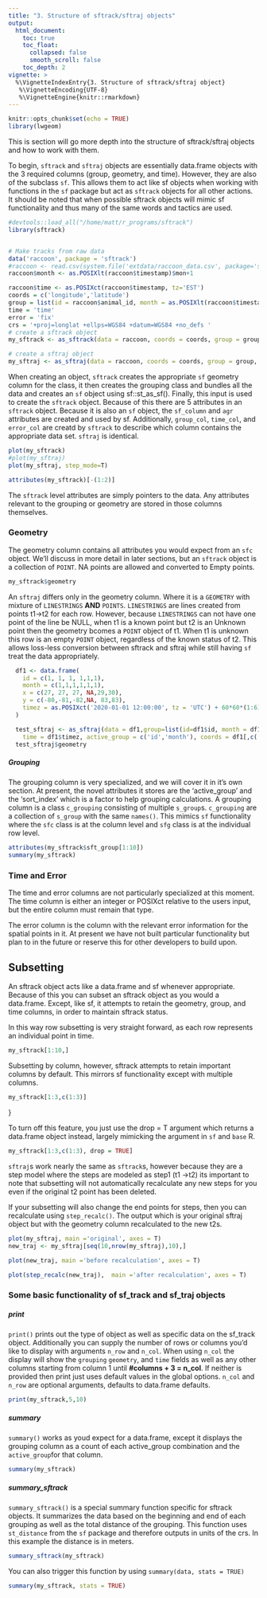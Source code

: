 ```yaml
---
title: "3. Structure of sftrack/sftraj objects"
output:
  html_document:
    toc: true
    toc_float:
      collapsed: false
      smooth_scroll: false
    toc_depth: 2
vignette: >
  %\VignetteIndexEntry{3. Structure of sftrack/sftraj object}
   %\VignetteEncoding{UTF-8}
   %\VignetteEngine{knitr::rmarkdown}
---
```

```r
knitr::opts_chunk$set(echo = TRUE)
library(lwgeom)
```
This is section will go more depth into the structure of sftrack/sftraj objects and how to work with them.

To begin, `sftrack` and `sftraj` objects are essentially data.frame objects with the 3 required columns (group, geometry, and time). However, they are also of the subclass `sf`. This allows them to act like sf objects when working with functions in the `sf` package but act as `sftrack` objects for all other actions. It should be noted that when possible sftrack objects will mimic sf functionality and thus many of the same words and tactics are used.

```r
#devtools::load_all("/home/matt/r_programs/sftrack")
library(sftrack)


# Make tracks from raw data
data('raccoon', package = 'sftrack')
#raccoon <- read.csv(system.file('extdata/raccoon_data.csv', package='sftrack'))
raccoon$month <- as.POSIXlt(raccoon$timestamp)$mon+1

raccoon$time <- as.POSIXct(raccoon$timestamp, tz='EST')
coords = c('longitude','latitude')
group = list(id = raccoon$animal_id, month = as.POSIXlt(raccoon$timestamp)$mon+1)
time = 'time'
error = 'fix'
crs = '+proj=longlat +ellps=WGS84 +datum=WGS84 +no_defs '
# create a sftrack object
my_sftrack <- as_sftrack(data = raccoon, coords = coords, group = group, time = time, error = error, crs = crs)

# create a sftraj object
my_sftraj <- as_sftraj(data = raccoon, coords = coords, group = group, time = time, error = error, crs = crs)

```

When creating an object, `sftrack` creates the appropriate `sf` geometry column for the class, it then creates the grouping class and bundles all the data and creates an `sf` object using sf::st_as_sf(). Finally, this input is used to create the `sftrack` object. Because of this there are 5 attributes in an `sftrack` object. Because it is also an `sf` object, the `sf_column` and `agr` attributes are created and used by sf. Additionally, `group_col`, `time_col`, and `error_col` are creatd by `sftrack` to describe which column contains the appropriate data set. `sftraj` is identical.
```r
plot(my_sftrack)
#plot(my_sftraj)
plot(my_sftraj, step_mode=T)
```
```r
attributes(my_sftrack)[-(1:2)]
```

The `sftrack` level attributes are simply pointers to the data. Any attributes relevant to the grouping or geometry are stored in those columns themselves. 

### Geometry

The geometry column contains all attributes you would expect from an `sfc` object. We'll discuss in more detail in later sections, but an `sftrack` object is a collection of `POINT`. NA points are allowed and converted to Empty points. 
```r
my_sftrack$geometry
```

An `sftraj` differs only in the geometry column. Where it is a `GEOMETRY` with mixture of `LINESTRINGS` **AND** `POINTS`. `LINESTRINGS` are lines created from points t1->t2 for each row. However, because `LINESTRINGS` can not have one point of the line be NULL, when t1 is a known point but t2 is an Unknown point then the geometry bcomes a `POINT` object of t1. When t1 is unknown this row is an empty `POINT` object, regardless of the known status of t2. This allows loss-less conversion between sftrack and sftraj while still having `sf` treat the data appropriately.


```r
  df1 <- data.frame(
    id = c(1, 1, 1, 1,1,1),
    month = c(1,1,1,1,1,1),
    x = c(27, 27, 27, NA,29,30),
    y = c(-80,-81,-82,NA, 83,83),
    timez = as.POSIXct('2020-01-01 12:00:00', tz = 'UTC') + 60*60*(1:6)
  )

  test_sftraj <- as_sftraj(data = df1,group=list(id=df1$id, month = df1$month),
    time = df1$timez, active_group = c('id','month'), coords = df1[,c('x','y')])
  test_sftraj$geometry
```

##### Grouping
The grouping column is very specialized, and we will cover it in it's own section. At present, the novel attributes it stores are the 'active_group' and the 'sort_index' which is a factor to help grouping calculations. A grouping column is a class `c_grouping` consisting of multiple `s_group`s. `c_grouping` are a collection of `s_group` with the same `names()`. This mimics `sf` functionality where the `sfc` class is at the column level and `sfg` class is at the individual row level.

```r
attributes(my_sftrack$sft_group[1:10])
summary(my_sftrack)
```

### Time and Error

The time and error columns are not particularly specialized at this moment. The time column is either an integer or POSIXct relative to the users input, but the entire column must remain that type.

The error column is the column with the relevant error information for the spatial points in it. At present we have not built particular functionality but plan to in the future or reserve this for other developers to build upon.


## Subsetting

An sftrack object acts like a data.frame and sf whenever appropriate. Because of this you can subset an sftrack object as you would a data.frame. Except, like sf, it attempts to retain the geometry, group, and time columns, in order to maintain sftrack status.

In this way row subsetting is very straight forward, as each row represents an individual point in time.

```r

my_sftrack[1:10,]
```

Subsetting by column, however, sftrack attempts to retain important columns by default. This mirrors sf functionality except with multiple columns.  

```r

my_sftrack[1:3,c(1:3)]
```
}

To turn off this feature, you just use the drop = T argument which returns a data.frame object instead, largely mimicking the argument in `sf` and `base` R.

```r
my_sftrack[1:3,c(1:3), drop = TRUE]
```

`sftraj`s work nearly the same as `sftrack`s, however because they are a step model where the steps are modeled as step1 (t1 ->t2) its important to note that subsetting will not automatically recalculate any new steps for you even if the original t2 point has been deleted.

If your subsetting will also change the end points for steps, then you can recalculate using `step_recalc()`. The output which is your original sftraj object but with the geometry column recalculated to the new t2s. 

```r
plot(my_sftraj, main ='original', axes = T)
new_traj <- my_sftraj[seq(10,nrow(my_sftraj),10),]

plot(new_traj, main ='before recalculation', axes = T)

plot(step_recalc(new_traj),  main ='after recalculation', axes = T)
```

### Some basic functionality of sf_track and sf_traj objects

##### print  

`print()` prints out the type of object as well as specific data on the sf_track object. Additionally you can supply the number of rows or columns you'd like to display with arguments `n_row` and `n_col`. When using `n_col` the display will show the `grouping` `geometry`, and `time` fields as well as any other columns starting from column 1 until **#columns + 3 = n_col**. If neither is provided then print just uses default values in the global options. `n_col` and `n_row` are optional arguments, defaults to data.frame defaults.

```r

print(my_sftrack,5,10)
```

##### summary  

`summary()` works as youd expect for a data.frame, except it displays the grouping column as a count of each active_group combination and the `active_group `for that column.  
```r
summary(my_sftrack)
```

##### summary_sftrack  

`summary_sftrack()` is a special summary function specific for sftrack objects. It summarizes the data based on the beginning and end of each grouping as well as the total distance of the grouping. This function uses `st_distance` from the `sf` package and therefore outputs in units of the crs. In this example the distance is in meters.
```r
summary_sftrack(my_sftrack)

```

You can also trigger this function by using `summary(data, stats = TRUE)`

```r
summary(my_sftrack, stats = TRUE)
```



